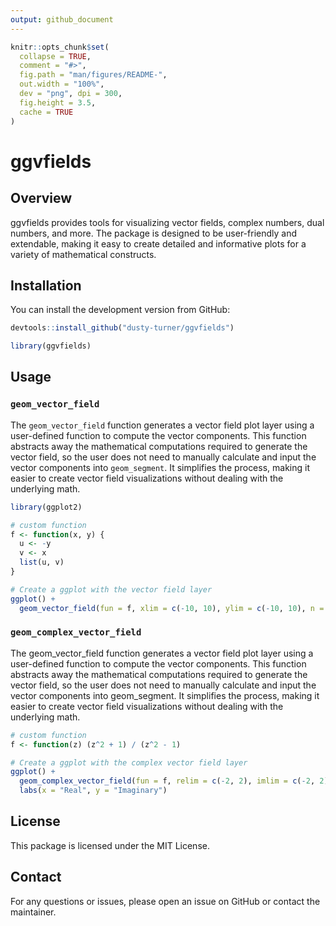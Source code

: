 ```yaml
---
output: github_document
---
```


<!-- README.md is generated from README.Rmd. Please edit that file -->

```r
knitr::opts_chunk$set(
  collapse = TRUE,
  comment = "#>",
  fig.path = "man/figures/README-",
  out.width = "100%",
  dev = "png", dpi = 300,
  fig.height = 3.5, 
  cache = TRUE
)
```

# ggvfields

## Overview

ggvfields provides tools for visualizing vector fields, complex numbers, dual numbers, and more. The package is designed to be user-friendly and extendable, making it easy to create detailed and informative plots for a variety of mathematical constructs.

## Installation


You can install the development version from GitHub:

```r
devtools::install_github("dusty-turner/ggvfields")
```

```r
library(ggvfields)
```

## Usage

### `geom_vector_field`

The `geom_vector_field` function generates a vector field plot layer using a user-defined function to compute the vector components. This function abstracts away the mathematical computations required to generate the vector field, so the user does not need to manually calculate and input the vector components into `geom_segment`. It simplifies the process, making it easier to create vector field visualizations without dealing with the underlying math.

```r
library(ggplot2)

# custom function
f <- function(x, y) {
  u <- -y
  v <- x
  list(u, v)
}

# Create a ggplot with the vector field layer
ggplot() +
  geom_vector_field(fun = f, xlim = c(-10, 10), ylim = c(-10, 10), n = 20)
```

### `geom_complex_vector_field`

The geom_vector_field function generates a vector field plot layer using a user-defined function to compute the vector components. This function abstracts away the mathematical computations required to generate the vector field, so the user does not need to manually calculate and input the vector components into geom_segment. It simplifies the process, making it easier to create vector field visualizations without dealing with the underlying math.

```r
# custom function
f <- function(z) (z^2 + 1) / (z^2 - 1)

# Create a ggplot with the complex vector field layer
ggplot() +
  geom_complex_vector_field(fun = f, relim = c(-2, 2), imlim = c(-2, 2), n = 100) +
  labs(x = "Real", y = "Imaginary")
```

## License

This package is licensed under the MIT License.

## Contact

For any questions or issues, please open an issue on GitHub or contact the maintainer.
